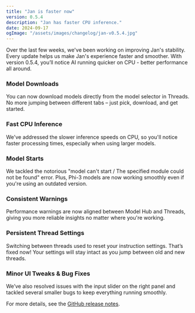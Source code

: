 ```yaml
---
title: "Jan is faster now"
version: 0.5.4
description: "Jan has faster CPU inference."
date: 2024-09-17
ogImage: "/assets/images/changelog/jan-v0.5.4.jpg"
---
```



<ChangelogHeader title= "Jan is faster now" date="2024-09-01" ogImage= "/assets/images/changelog/jan-v0.5.4.jpg"  />

Over the last few weeks, we've been working on improving Jan's stability. Every update helps us make Jan's experience faster and smoother. 
With version 0.5.4, you’ll notice AI running quicker on CPU - better performance all around.

### Model Downloads
You can now download models directly from the model selector in Threads. No more jumping between different tabs – just pick, download, and get started.

### Fast CPU Inference 
We've addressed the slower inference speeds on CPU, so you'll notice faster processing times, especially when using larger models.

### Model Starts
We tackled the notorious "model can't start / The specified module could not be found" error. 
Plus, Phi-3 models are now working smoothly even if you're using an outdated version.

### Consistent Warnings
Performance warnings are now aligned between Model Hub and Threads, giving you more reliable insights no matter where you're working.

### Persistent Thread Settings
Switching between threads used to reset your instruction settings. That’s fixed now! Your settings will stay intact as you jump between old and new threads.

### Minor UI Tweaks & Bug Fixes
We’ve also resolved issues with the input slider on the right panel and tackled several smaller bugs to keep everything running smoothly.

For more details, see the [GitHub release notes](https://github.com/janhq/jan/releases/tag/v0.5.4).
